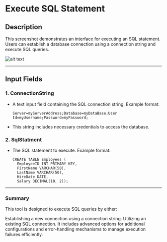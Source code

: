 # Execute SQL Statement

## **Description**

This screenshot demonstrates an interface for executing an SQL statement. Users can establish a database connection using a connection string and execute SQL queries.

![alt text](../../../assets/database/execute-sql-statment.png)

---

## **Input Fields**

### **1. ConnectionString**
- A text input field containing the SQL connection string.
Example format:
  ```plaintext
  Server=myServerAddress;Database=myDataBase;User Id=myUsername;Password=myPassword;
  ```
- This string includes necessary credentials to access the database.

### **2. SqlStatment**
- The SQL statement to execute.
Example format:
  ```plaintext
  CREATE TABLE Employees (
    EmployeeID INT PRIMARY KEY,
    FirstName VARCHAR(50),
    LastName VARCHAR(50),
    HireDate DATE,
    Salary DECIMAL(10, 2));

  ```
---
### **Summary**

This tool is designed to execute SQL queries by either:

Establishing a new connection using a connection string.
Utilizing an existing SQL connection.
It includes advanced options for additional configurations and error-handling mechanisms to manage execution failures efficiently.